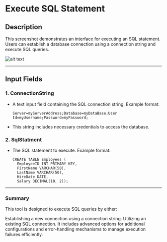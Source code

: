 # Execute SQL Statement

## **Description**

This screenshot demonstrates an interface for executing an SQL statement. Users can establish a database connection using a connection string and execute SQL queries.

![alt text](../../../assets/database/execute-sql-statment.png)

---

## **Input Fields**

### **1. ConnectionString**
- A text input field containing the SQL connection string.
Example format:
  ```plaintext
  Server=myServerAddress;Database=myDataBase;User Id=myUsername;Password=myPassword;
  ```
- This string includes necessary credentials to access the database.

### **2. SqlStatment**
- The SQL statement to execute.
Example format:
  ```plaintext
  CREATE TABLE Employees (
    EmployeeID INT PRIMARY KEY,
    FirstName VARCHAR(50),
    LastName VARCHAR(50),
    HireDate DATE,
    Salary DECIMAL(10, 2));

  ```
---
### **Summary**

This tool is designed to execute SQL queries by either:

Establishing a new connection using a connection string.
Utilizing an existing SQL connection.
It includes advanced options for additional configurations and error-handling mechanisms to manage execution failures efficiently.